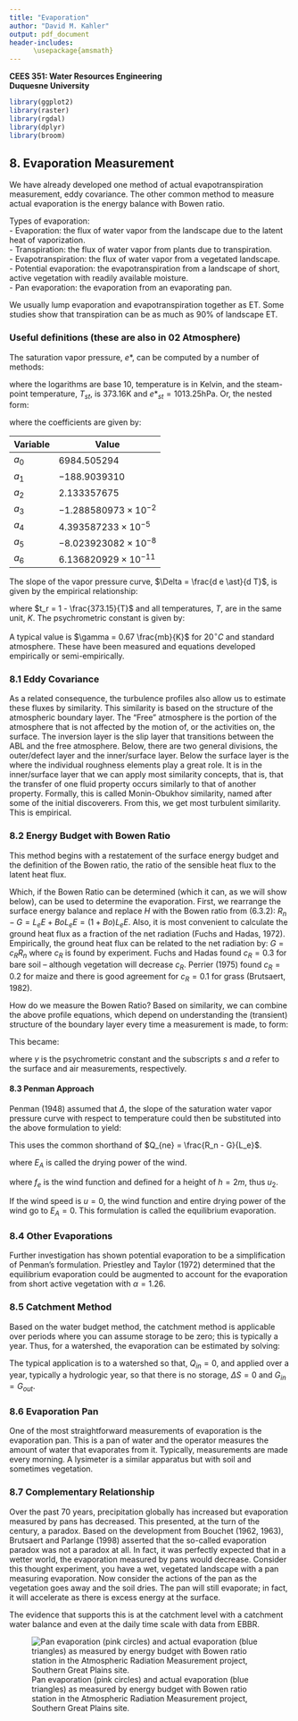 ```yaml
---
title: "Evaporation"
author: "David M. Kahler"
output: pdf_document
header-includes: 
      \usepackage{amsmath}
---
```

**CEES 351: Water Resources Engineering**  
**Duquesne University**  

```r
library(ggplot2)
library(raster)
library(rgdal)
library(dplyr)
library(broom)
```

## 8. Evaporation Measurement
We have already developed one method of actual evapotranspiration measurement, eddy covariance.  The other common method to measure actual evaporation is the energy balance with Bowen ratio.

Types of evaporation:  
- Evaporation: the flux of water vapor from the landscape due to the latent heat of vaporization.    
- Transpiration: the flux of water vapor from plants due to transpiration.  
- Evapotranspiration: the flux of water vapor from a vegetated landscape.  
- Potential evaporation: the evapotranspiration from a landscape of short, active vegetation with readily available moisture.  
- Pan evaporation: the evaporation from an evaporating pan.  

We usually lump evaporation and evapotranspiration together as ET.  Some studies show that transpiration can be as much as 90% of landscape ET.  

### Useful definitions (these are also in 02 Atmosphere)  
The saturation vapor pressure, $e \ast$, can be computed by a number of methods:  

\begin{multline}
\log_{10} e \ast\ = 7.90298 (\frac{T_{st}}{T} - 1) + 5.02808 \log_{10} (\frac{T_{st}}{T}) - 1.3816 \times 10^{-7}  (10^{11.344 (1 - \frac{T}{T_{st}})} - 1) + 
\\ 8.1328 \times 10^{-3} (10^{-3.19149 (\frac{T_{st}}{T} - 1)} - 1) + \log_{10} e \ast_st
\end{multline}  

where the logarithms are base 10, temperature is in Kelvin, and the steam-point temperature, $T_{st}$, is 373.16K and $e \ast_{st} = 1013.25 \mathrm{hPa}$.  Or, the nested form:

\begin{equation}
e \ast = a_0 + T ( a_1 + T ( a_2 + T ( a_3 + T (a_4 + T (a_5 + T a_6)))))
\end{equation}  

where the coefficients are given by:  

|Variable|Value|
|---|---|
|$a_0$|$6984.505294$|
|$a_1$|$-188.9039310$|
|$a_2$|$2.133357675$|
|$a_3$|$-1.288580973 \times 10^{-2}$|
|$a_4$|$4.393587233 \times 10^{-5}$|
|$a_5$|$-8.023923082 \times 10^{-8}$|
|$a_6$|$6.136820929 \times 10^{-11}$|  

The slope of the vapor pressure curve, $\Delta = \frac{d e \ast}{d T}$, is given by the empirical relationship:  

\begin{equation}
\Delta = \frac{d e \ast}{d T} = \frac{373.15 e \ast}{T^2} (13.3185-3.952 tr - 1.9335 tr^2 - 0.5196 tr^3)  
\end{equation}  

where $t_r = 1 - \frac{373.15}{T}$ and all temperatures, $T$, are in the same unit, $K$.  The psychrometric constant is given by:

\begin{equation}
\gamma = 4.9289 \times 10^{-7} T{2} + 3.4717 \times 10^{-4} T + 0.51443  
\end{equation}  

A typical value is $\gamma = 0.67 \frac{mb}{K}$ for $20^\circ C$ and standard atmosphere.  These have been measured and equations developed empirically or semi-empirically.

### 8.1 Eddy Covariance  
As a related consequence, the turbulence profiles also allow us to estimate these fluxes by similarity.  This similarity is based on the structure of the atmospheric boundary layer.  The “Free” atmosphere is the portion of the atmosphere that is not affected by the motion of, or the activities on, the surface.  The inversion layer is the slip layer that transitions between the ABL and the free atmosphere.  Below, there are two general divisions, the outer/defect layer and the inner/surface layer.  Below the surface layer is the where the individual roughness elements play a great role.  It is in the inner/surface layer that we can apply most similarity concepts, that is, that the transfer of one fluid property occurs similarly to that of another property.  Formally, this is called Monin-Obukhov similarity, named after some of the initial discoverers.  From this, we get most turbulent similarity.  This is empirical.

\begin{equation}
E = \rho \overline{q' w'}  
\end{equation}  

### 8.2 Energy Budget with Bowen Ratio  
This method begins with a restatement of the surface energy budget and the definition of the Bowen ratio, the ratio of the sensible heat flux to the latent heat flux.  

\begin{equation}
R_{n} = G + H + L_{e}E  
\end{equation}  

\begin{equation}
\mathrm{Bo} = \frac{H}{L_{e}E}  
\end{equation}  

Which, if the Bowen Ratio can be determined (which it can, as we will show below), can be used to determine the evaporation.  First, we rearrange the surface energy balance and replace $H$ with the Bowen ratio from (6.3.2):
$R_n-G=L_eE+Bo L_eE=(1+Bo) L_eE$.  Also, it is most convenient to calculate the ground heat flux as a fraction of the net radiation (Fuchs and Hadas, 1972).  Empirically, the ground heat flux can be related to the net radiation by: $G = c_R R_n$ where $c_R$ is found by experiment.  Fuchs and Hadas found $c_R = 0.3$ for bare soil – although vegetation will decrease $c_R$.  Perrier (1975) found $c_R = 0.2$ for maize and there is good agreement for $c_R = 0.1$ for grass (Brutsaert, 1982).

\begin{equation}
(1 - c_R) Rn = (1 + \mathrm{Bo}) L_eE
\end{equation}  

\begin{equation}
E = \frac{(1 - c_R) \frac{R_n}{L_e}}{1 + \mathrm{Bo}}  
\end{equation}  

How do we measure the Bowen Ratio?  Based on similarity, we can combine the above profile equations, which depend on understanding the (transient) structure of the boundary layer every time a measurement is made, to form:  

\begin{equation}
\mathrm{Bo} = \frac{c_p (\bar{\theta_1} - \bar{\theta_2})}{L_e (\bar{q_1} - \bar{q_2})}  
\end{equation}  

This became: 

\begin{equation}
\mathrm{Bo} = \gamma \frac{(\bar{T_s} - \bar{T_a})}{L_e (\bar{e_s} - \bar{e_a})}  
\end{equation}  

where $\gamma$ is the psychrometric constant and the subscripts $s$ and $a$ refer to the surface and air measurements, respectively.  

#### 8.3 Penman Approach  
Penman (1948) assumed that $\Delta$, the slope of the saturation water vapor pressure curve with respect to temperature could then be substituted into the above formulation to yield: 

\begin{equation}
\Delta = \frac{e^{\star}_s - e^{\star}_a}{\bar{T_s} - \bar{T_a}}  
\end{equation}  

This uses the common shorthand of $Q_{ne} = \frac{R_n - G}{L_e}$.  

\begin{equation}
E = \frac{\Delta}{\Delta + \gamma} Q_{ne} + \frac{\gamma}{\Delta + \gamma} E_A  
\end{equation}  

where $E_A$ is called the drying power of the wind.

\begin{equation}
E_A = f_e (\bar{u_r})(e^{\star}_s - e^{\star}_a)  
\end{equation}  

where $f_e$ is the wind function and defined for a height of $h=2m$, thus $u_2$.  

\begin{equation}
f_e(\bar{u_2}) = 0.26 (1 + 0.54 \bar{u_2})  
\end{equation}  

If the wind speed is $u = 0$, the wind function and entire drying power of the wind go to $E_A = 0$.  This formulation is called the equilibrium evaporation.

### 8.4 Other Evaporations

Further investigation has shown potential evaporation to be a simplification of Penman's formulation.  Priestley and Taylor (1972) determined that the equilibrium evaporation could be augmented to account for the evaporation from short active vegetation with $\alpha = 1.26$.  

\begin{equation}
E = \alpha \frac{\Delta}{\Delta + \gamma} Q_{ne}  
\end{equation}  

### 8.5 Catchment Method  
Based on the water budget method, the catchment method is applicable over periods where you can assume storage to be zero; this is typically a year.  Thus, for a watershed, the evaporation can be estimated by solving:  

\begin{equation}
P-G_{out}+G_{in}+Q_{in}-Q_{out}-ET=\Delta S \approx 0
\end{equation}

The typical application is to a watershed so that, $Q_{in} = 0$, and applied over a year, typically a hydrologic year, so that there is no storage, $\Delta S  = 0$ and $G_{in} = G_{out}$.  

\begin{equation}
E = P - Q_{out}  
\end{equation}  

### 8.6 Evaporation Pan  
One of the most straightforward measurements of evaporation is the evaporation pan.  This is a pan of water and the operator measures the amount of water that evaporates from it.  Typically, measurements are made every morning.  A lysimeter is a similar apparatus but with soil and sometimes vegetation.  

### 8.7 Complementary Relationship  
Over the past 70 years, precipitation globally has increased but evaporation measured by pans has decreased.  This presented, at the turn of the century, a paradox.  Based on the development from Bouchet (1962, 1963), Brutsaert and Parlange (1998) asserted that the so-called evaporation paradox was not a paradox at all.  In fact, it was perfectly expected that in a wetter world, the evaporation measured by pans would decrease.  Consider this thought experiment, you have a wet, vegetated landscape with a pan measuring evaporation.  Now consider the actions of the pan as the vegetation goes away and the soil dries.  The pan will still evaporate; in fact, it will accelerate as there is excess energy at the surface.  

The evidence that supports this is at the catchment level with a catchment water balance and even at the daily time scale with data from EBBR.  

![Pan evaporation (pink circles) and actual evaporation (blue triangles) as measured by energy budget with Bowen ratio station in the Atmospheric Radiation Measurement project, Southern Great Plains site.](figures/complementary_relationship.jpg)

